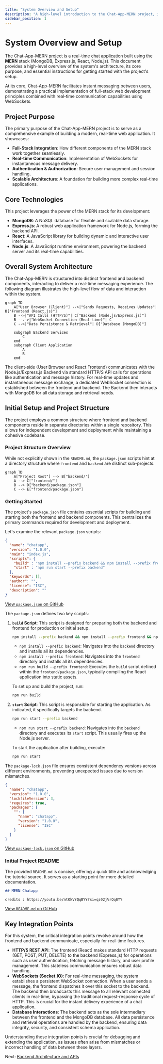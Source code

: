 ```yaml
---
title: "System Overview and Setup"
description: "A high-level introduction to the Chat-App-MERN project, its purpose, and instructions for initial setup."
sidebar_position: 1
---
```


# System Overview and Setup

<TOC />

The Chat-App-MERN project is a real-time chat application built using the **MERN** stack (MongoDB, Express.js, React, Node.js). This document provides a high-level overview of the system's architecture, its core purpose, and essential instructions for getting started with the project's setup.

At its core, Chat-App-MERN facilitates instant messaging between users, demonstrating a practical implementation of full-stack web development principles combined with real-time communication capabilities using WebSockets.

## Project Purpose

The primary purpose of the Chat-App-MERN project is to serve as a comprehensive example of building a modern, real-time web application. It showcases:

*   **Full-Stack Integration**: How different components of the MERN stack work together seamlessly.
*   **Real-time Communication**: Implementation of WebSockets for instantaneous message delivery.
*   **Authentication & Authorization**: Secure user management and session handling.
*   **Scalable Architecture**: A foundation for building more complex real-time applications.

## Core Technologies

This project leverages the power of the MERN stack for its development:

*   **MongoDB**: A NoSQL database for flexible and scalable data storage.
*   **Express.js**: A robust web application framework for Node.js, forming the backend API.
*   **React**: A JavaScript library for building dynamic and interactive user interfaces.
*   **Node.js**: A JavaScript runtime environment, powering the backend server and its real-time capabilities.

## Overall System Architecture

The Chat-App-MERN is structured into distinct frontend and backend components, interacting to deliver a real-time messaging experience. The following diagram illustrates the high-level flow of data and interaction within the system.





```mermaid
graph TD
    A["User Browser (Client)"] -->|"Sends Requests, Receives Updates"| B["Frontend (React.js)"]
    B -->|"API Calls (HTTP/S)"| C["Backend (Node.js/Express.js)"]
    B --.->|"WebSocket Connection (Real-time)"| C
    C -->|"Data Persistence & Retrieval"| D["Database (MongoDB)"]

    subgraph Backend Services
        C
    end
    subgraph Client Application
        A
        B
    end
```



The client-side (User Browser and React Frontend) communicates with the Node.js/Express.js Backend via standard HTTP/S API calls for operations like authentication and message history. For real-time updates and instantaneous message exchange, a dedicated WebSocket connection is established between the frontend and backend. The Backend then interacts with MongoDB for all data storage and retrieval needs.

## Initial Setup and Project Structure

The project employs a common structure where frontend and backend components reside in separate directories within a single repository. This allows for independent development and deployment while maintaining a cohesive codebase.

### Project Structure Overview

While not explicitly shown in the `README.md`, the `package.json` scripts hint at a directory structure where `frontend` and `backend` are distinct sub-projects.





```mermaid
graph TD
    A["Project Root"] --> B["backend/"]
    A --> C["frontend/"]
    B --> D["backend/package.json"]
    C --> E["frontend/package.json"]
```



### Getting Started

The project's `package.json` file contains essential scripts for building and starting both the frontend and backend components. This centralizes the primary commands required for development and deployment.

Let's examine the relevant `package.json` scripts:

```json showLineNumbers
{
  "name": "chatapp",
  "version": "1.0.0",
  "main": "index.js",
  "scripts": {
    "build" : "npm install --prefix backend && npm install --prefix frontend && npm run build --prefix frontend",
    "start" : "npm run start --prefix backend"
  },
  "keywords": [],
  "author": "",
  "license": "ISC",
  "description": ""
}
```
[View `package.json` on GitHub](https://github.com/shinymack/Chat-App-MERN/blob/main/package.json)

The `package.json` defines two key scripts:

1.  **`build` Script**: This script is designed for preparing both the backend and frontend for production or initial setup.
    ```bash
    npm install --prefix backend && npm install --prefix frontend && npm run build --prefix frontend
    ```
    *   `npm install --prefix backend`: Navigates into the `backend` directory and installs all its dependencies.
    *   `npm install --prefix frontend`: Navigates into the `frontend` directory and installs all its dependencies.
    *   `npm run build --prefix frontend`: Executes the `build` script defined within the `frontend/package.json`, typically compiling the React application into static assets.

    To set up and build the project, run:
    ```bash
    npm run build
    ```

2.  **`start` Script**: This script is responsible for starting the application. As indicated, it specifically targets the backend.
    ```bash
    npm run start --prefix backend
    ```
    *   `npm run start --prefix backend`: Navigates into the `backend` directory and executes its `start` script. This usually fires up the Node.js server.

    To start the application after building, execute:
    ```bash
    npm run start
    ```

The `package-lock.json` file ensures consistent dependency versions across different environments, preventing unexpected issues due to version mismatches.

```json showLineNumbers
{
  "name": "chatapp",
  "version": "1.0.0",
  "lockfileVersion": 3,
  "requires": true,
  "packages": {
    "": {
      "name": "chatapp",
      "version": "1.0.0",
      "license": "ISC"
    }
  }
}
```
[View `package-lock.json` on GitHub](https://github.com/shinymack/Chat-App-MERN/blob/main/package-lock.json)

### Initial Project README

The provided `README.md` is concise, offering a quick title and acknowledging the tutorial source. It serves as a starting point for more detailed documentation.

```markdown showLineNumbers
## MERN Chatapp

credits : https://youtu.be/ntKkVrQqBYY?si=qz02jVrQqBYY
```
[View `README.md` on GitHub](https://github.com/shinymack/Chat-App-MERN/blob/main/README.md)

## Key Integration Points

For this system, the critical integration points revolve around how the frontend and backend communicate, especially for real-time features.

*   **HTTP/S REST API**: The frontend (React) makes standard HTTP requests (GET, POST, PUT, DELETE) to the backend (Express.js) for operations such as user authentication, fetching message history, and user profile management. This stateless communication ensures robust data handling.
*   **WebSockets (Socket.IO)**: For real-time messaging, the system establishes a persistent WebSocket connection. When a user sends a message, the frontend dispatches it over this socket to the backend. The backend then broadcasts this message to all relevant connected clients in real-time, bypassing the traditional request-response cycle of HTTP. This is crucial for the instant delivery experience of a chat application.
*   **Database Interactions**: The backend acts as the sole intermediary between the frontend and the MongoDB database. All data persistence and retrieval operations are handled by the backend, ensuring data integrity, security, and consistent schema application.

Understanding these integration points is crucial for debugging and extending the application, as issues often arise from mismatches or incorrect handling of data between these layers.

Next: [Backend Architecture and APIs](./2_backend-architecture-and-apis.mdx)
